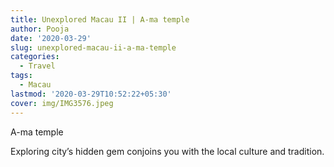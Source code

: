 ```yaml
---
title: Unexplored Macau II | A-ma temple
author: Pooja
date: '2020-03-29'
slug: unexplored-macau-ii-a-ma-temple
categories:
  - Travel
tags:
  - Macau
lastmod: '2020-03-29T10:52:22+05:30'
cover: img/IMG3576.jpeg
---
```


A-ma temple

<!--more--> 

Exploring city's hidden gem conjoins you with the local culture and tradition. 